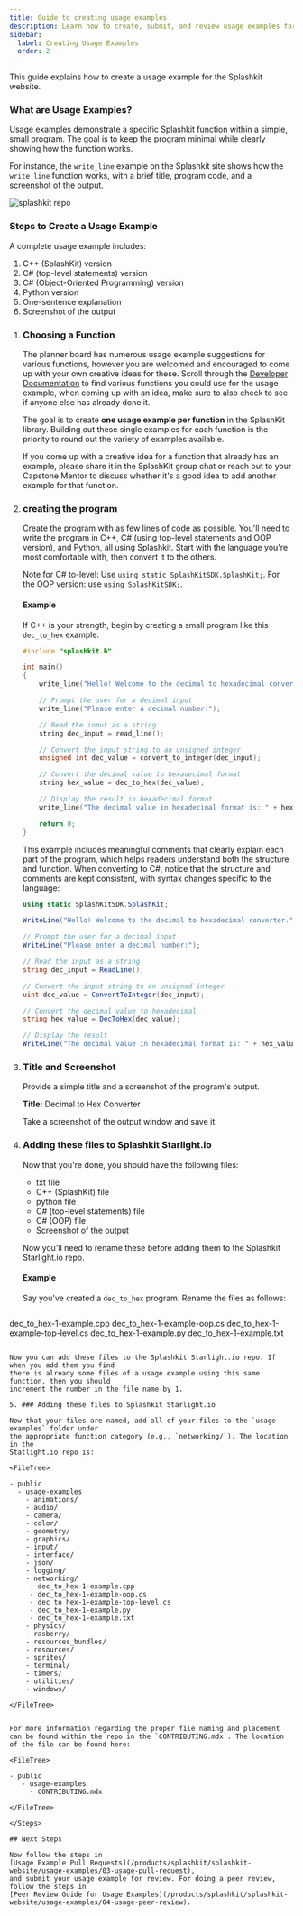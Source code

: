 ```yaml
---
title: Guide to creating usage examples
description: Learn how to create, submit, and review usage examples for the Splashkit website.
sidebar:
  label: Creating Usage Examples
  order: 2
---
```



This guide explains how to create a usage example for the Splashkit website.

### What are Usage Examples?

Usage examples demonstrate a specific Splashkit function within a simple, small program. The goal is
to keep the program minimal while clearly showing how the function works.

For instance, the `write_line` example on the Splashkit site shows how the `write_line` function
works, with a brief title, program code, and a screenshot of the output.

![splashkit repo](./images/updated_usageexample.png)

### Steps to Create a Usage Example

A complete usage example includes:

1. C++ (SplashKit) version
2. C# (top-level statements) version
3. C# (Object-Oriented Programming) version
4. Python version
5. One-sentence explanation
6. Screenshot of the output

<Steps>

1. ### Choosing a Function

   The planner board has numerous usage example suggestions for various functions, however you are
   welcomed and encouraged to come up with your own creative ideas for these. Scroll through the
   [Developer Documentation](https://splashkit.io/api/) to find various functions you could use for
   the usage example, when coming up with an idea, make sure to also check to see if anyone else has
   already done it.

   The goal is to create **one usage example per function** in the SplashKit library. Building out
   these single examples for each function is the priority to round out the variety of examples
   available.

   If you come up with a creative idea for a function that already has an example, please share it
   in the SplashKit group chat or reach out to your Capstone Mentor to discuss whether it's a good
   idea to add another example for that function.

2. ### creating the program

   Create the program with as few lines of code as possible. You'll need to write the program in
   C++, C# (using top-level statements and OOP version), and Python, all using Splashkit. Start with
   the language you're most comfortable with, then convert it to the others.

   Note for C# to-level: Use `using static SplashKitSDK.SplashKit;`. For the OOP version: use
   `using SplashKitSDK;`.

   #### Example

   If C++ is your strength, begin by creating a small program like this `dec_to_hex` example:

   ```cpp
   #include "splashkit.h"

   int main()
   {
       write_line("Hello! Welcome to the decimal to hexadecimal converter.");

       // Prompt the user for a decimal input
       write_line("Please enter a decimal number:");

       // Read the input as a string
       string dec_input = read_line();

       // Convert the input string to an unsigned integer
       unsigned int dec_value = convert_to_integer(dec_input);

       // Convert the decimal value to hexadecimal format
       string hex_value = dec_to_hex(dec_value);

       // Display the result in hexadecimal format
       write_line("The decimal value in hexadecimal format is: " + hex_value);

       return 0;
   }
   ```

   This example includes meaningful comments that clearly explain each part of the program, which
   helps readers understand both the structure and function. When converting to C#, notice that the
   structure and comments are kept consistent, with syntax changes specific to the language:

   ```csharp
   using static SplashKitSDK.SplashKit;

   WriteLine("Hello! Welcome to the decimal to hexadecimal converter.");

   // Prompt the user for a decimal input
   WriteLine("Please enter a decimal number:");

   // Read the input as a string
   string dec_input = ReadLine();

   // Convert the input string to an unsigned integer
   uint dec_value = ConvertToInteger(dec_input);

   // Convert the decimal value to hexadecimal
   string hex_value = DecToHex(dec_value);

   // Display the result
   WriteLine("The decimal value in hexadecimal format is: " + hex_value);
   ```

3. ### Title and Screenshot

   Provide a simple title and a screenshot of the program's output.

   **Title:** Decimal to Hex Converter  

   Take a screenshot of the output window and save it.

4. ### Adding these files to Splashkit Starlight.io

   Now that you're done, you should have the following files:

   - txt file
   - C++ (SplashKit) file
   - python file
   - C# (top-level statements) file
   - C# (OOP) file
   - Screenshot of the output

   Now you'll need to rename these before adding them to the Splashkit Starlight.io repo.

   #### Example

   Say you've created a `dec_to_hex` program. Rename the files as follows:

   ```plaintext
  dec_to_hex-1-example.cpp
  dec_to_hex-1-example-oop.cs
  dec_to_hex-1-example-top-level.cs
  dec_to_hex-1-example.py
  dec_to_hex-1-example.txt
   ```

   Now you can add these files to the Splashkit Starlight.io repo. If when you add them you find
   there is already some files of a usage example using this same function, then you should
   increment the number in the file name by 1.

5. ### Adding these files to Splashkit Starlight.io

   Now that your files are named, add all of your files to the `usage-examples` folder under
   the appropriate function category (e.g., `networking/`). The location in the
   Statlight.io repo is:

   <FileTree>

   - public
     - usage-examples
       - animations/
       - audio/
       - camera/
       - color/
       - geometry/
       - graphics/
       - input/
       - interface/
       - json/
       - logging/
       - networking/
        - dec_to_hex-1-example.cpp
        - dec_to_hex-1-example-oop.cs
        - dec_to_hex-1-example-top-level.cs
        - dec_to_hex-1-example.py
        - dec_to_hex-1-example.txt
       - physics/
       - rasberry/
       - resources_bundles/
       - resources/
       - sprites/
       - terminal/
       - timers/
       - utilities/
       - windows/

   </FileTree>


   For more information regarding the proper file naming and placement can be found within the repo in the `CONTRIBUTING.mdx`. The location of the file can be found here:

   <FileTree>

   - public
      - usage-examples
        - CONTRIBUTING.mdx

   </FileTree>

</Steps>

## Next Steps

Now follow the steps in
[Usage Example Pull Requests](/products/splashkit/splashkit-website/usage-examples/03-usage-pull-request),
and submit your usage example for review. For doing a peer review, follow the steps in
[Peer Review Guide for Usage Examples](/products/splashkit/splashkit-website/usage-examples/04-usage-peer-review).
